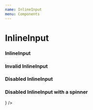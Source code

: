 ```yaml
---
name: InlineInput
menu: Components
---
```




# InlineInput

<PropsTable of={InlineInput} />


### InlineInput

<Playground>
  <InputWrapper>
    <InlineInput placeholder="Hover here"/>
  </InputWrapper>
</Playground>


### Invalid InlineInput

<Playground>
  <InputWrapper>
    <InlineInput invalid={true} />
  </InputWrapper>
</Playground>


### Disabled InlineInput

<Playground>
  <InputWrapper>
    <InlineInput disabled={true} />
  </InputWrapper>
</Playground>


### Disabled InlineInput with a spinner

<Playground>
  <InputWrapper>
    <InlineInput
      disabled={true}
      submitting={true}
      renderSpinner={<Spinner color="#ccc" />}
    />
  </InputWrapper>
</Playground>